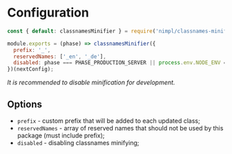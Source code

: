 # Configuration

```js filename="next.config.js"
const { default: classnamesMinifier } = require('nimpl/classnames-minifier');

module.exports = (phase) => classnamesMinifier({
  prefix: '_',
  reservedNames: ['_en', '_de'],
  disabled: phase === PHASE_PRODUCTION_SERVER || process.env.NODE_ENV === 'development',
})(nextConfig);
```

*It is recommended to disable minification for development.*

## Options

* `prefix` - custom prefix that will be added to each updated class;
* `reservedNames` - array of reserved names that should not be used by this package (must include prefix);
* `disabled` - disabling classnames minifying;
